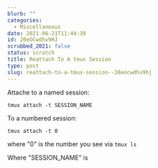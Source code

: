 ```yaml
---
blurb: ""
categories:
  - Miscellaneous
date: 2021-06-21T11:44:38
id: 20eOCwdhv9HJ
scrubbed_2021: false
status: scratch
title: Reattach To A tmux Session
type: post
slug: reattach-to-a-tmux-session--20eocwdhv9hj
---
```


Attache to a named session:

```command
tmux attach -t SESSION_NAME
```


To a numbered session:

```command
tmux attach -t 0
```
where "0" is the number you see via `tmux ls`



Where "SESSION_NAME" is